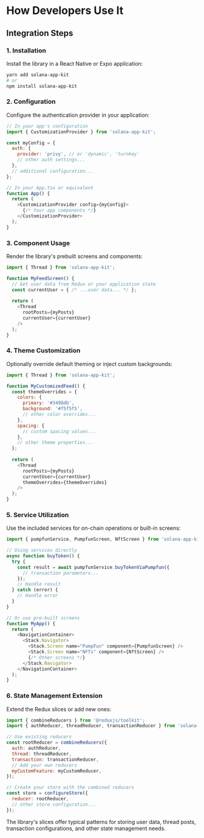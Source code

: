 # How Developers Use It

## Integration Steps

### 1. Installation
Install the library in a React Native or Expo application:
```bash
yarn add solana-app-kit
# or
npm install solana-app-kit
```

### 2. Configuration
Configure the authentication provider in your application:

```javascript
// In your app's configuration
import { CustomizationProvider } from 'solana-app-kit';

const myConfig = {
  auth: {
    provider: 'privy', // or 'dynamic', 'turnkey'
    // other auth settings...
  },
  // additional configuration...
};

// In your App.tsx or equivalent
function App() {
  return (
    <CustomizationProvider config={myConfig}>
      {/* Your app components */}
    </CustomizationProvider>
  );
}
```

### 3. Component Usage
Render the library's prebuilt screens and components:

```javascript
import { Thread } from 'solana-app-kit';

function MyFeedScreen() {
  // Get user data from Redux or your application state
  const currentUser = { /* ...user data... */ };
  
  return (
    <Thread 
      rootPosts={myPosts} 
      currentUser={currentUser} 
    />
  );
}
```

### 4. Theme Customization
Optionally override default theming or inject custom backgrounds:

```javascript
import { Thread } from 'solana-app-kit';

function MyCustomizedFeed() {
  const themeOverrides = {
    colors: {
      primary: '#3498db',
      background: '#f5f5f5',
      // other color overrides...
    },
    spacing: {
      // custom spacing values...
    },
    // other theme properties...
  };
  
  return (
    <Thread 
      rootPosts={myPosts} 
      currentUser={currentUser}
      themeOverrides={themeOverrides} 
    />
  );
}
```

### 5. Service Utilization
Use the included services for on-chain operations or built-in screens:

```javascript
import { pumpfunService, PumpfunScreen, NftScreen } from 'solana-app-kit';

// Using services directly
async function buyToken() {
  try {
    const result = await pumpfunService.buyTokenViaPumpfun({
      // transaction parameters...
    });
    // Handle result
  } catch (error) {
    // Handle error
  }
}

// Or use pre-built screens
function MyApp() {
  return (
    <NavigationContainer>
      <Stack.Navigator>
        <Stack.Screen name="PumpFun" component={PumpfunScreen} />
        <Stack.Screen name="NFTs" component={NftScreen} />
        {/* Other screens */}
      </Stack.Navigator>
    </NavigationContainer>
  );
}
```

### 6. State Management Extension
Extend the Redux slices or add new ones:

```javascript
import { combineReducers } from '@reduxjs/toolkit';
import { authReducer, threadReducer, transactionReducer } from 'solana-app-kit';

// Use existing reducers
const rootReducer = combineReducers({
  auth: authReducer,
  thread: threadReducer,
  transaction: transactionReducer,
  // Add your own reducers
  myCustomFeature: myCustomReducer,
});

// Create your store with the combined reducers
const store = configureStore({
  reducer: rootReducer,
  // other store configuration...
});
```

The library's slices offer typical patterns for storing user data, thread posts, transaction configurations, and other state management needs.